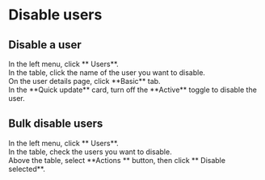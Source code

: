 # Disable users

## Disable a user

<Steps>

<div>
<Nav name="console" />
</div>

<div>
In the left menu, click **<Icon name="UserO" /> Users**.
</div>

<div>
In the table, click the name of the user you want to disable.
</div>

<div>
On the user details page, click **Basic** tab.
</div>

<div>
In the **Quick update** card, turn off the **Active** toggle to disable the user.
</div>

</Steps>

## Bulk disable users

<Steps>

<div>
<Nav name="console" />
</div>

<div>
In the left menu, click **<Icon name="UserO" /> Users**.
</div>

<div>
In the table, check the users you want to disable.
</div>

<div>
Above the table, select **Actions <Icon name="chevron-down" />** button, then click **<Icon name="Ban" /> Disable selected**.
</div>

</Steps>